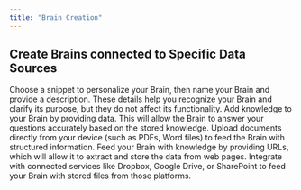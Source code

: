```yaml
---
title: "Brain Creation"
---
```


## Create Brains connected to Specific Data Sources

<Steps>
  <Step title="Define your Brain identity">
    Choose a snippet to personalize your Brain, then name your Brain and provide
    a description. These details help you recognize your Brain and clarify its
    purpose, but they do not affect its functionality.
  </Step>
  <Step title="Feed your Brain">
    Add knowledge to your Brain by providing data. This will allow the Brain to
    answer your questions accurately based on the stored knowledge.
    <Steps>
      <Step title="From Local Documents" icon="computer">
        Upload documents directly from your device (such as PDFs, Word files) to
        feed the Brain with structured information.
      </Step>
      <Step title="From URL" icon="link">
        Feed your Brain with knowledge by providing URLs, which will allow it to
        extract and store the data from web pages.
      </Step>
      <Step title="From Connected Tools" icon="plug">
        Integrate with connected services like Dropbox, Google Drive, or
        SharePoint to feed your Brain with stored files from those platforms.
      </Step>
    </Steps>
  </Step>
</Steps>

<Snippet file="commercial.mdx" />
